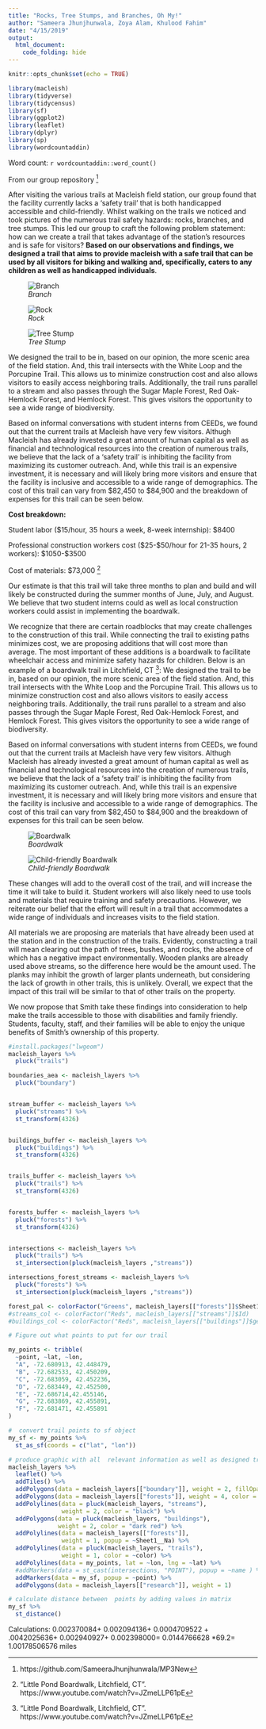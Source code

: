 ```yaml
---
title: "Rocks, Tree Stumps, and Branches, Oh My!"
author: "Sameera Jhunjhunwala, Zoya Alam, Khulood Fahim"
date: "4/15/2019"
output: 
  html_document:
    code_folding: hide
---
```


```r
knitr::opts_chunk$set(echo = TRUE)
```


```r
library(macleish)
library(tidyverse)
library(tidycensus)
library(sf)
library(ggplot2)
library(leaflet)
library(dplyr)
library(sp)
library(wordcountaddin)
```

Word count: `r wordcountaddin::word_count()`

From our group repository [^1]

After visiting the various trails at Macleish field station, our group found that the facility currently lacks a ‘safety trail’ that is both handicapped accessible and child-friendly. Whilst walking on the trails we noticed and took pictures of the numerous trail safety hazards: rocks, branches, and tree stumps. This led our group to craft the following problem statement: how can we create a trail that takes advantage of the station's resources and is safe for visitors? **Based on our observations and findings, we designed a trail that aims to provide macleish with a safe trail that can be used by all visitors for biking and walking and, specifically, caters to any children as well as handicapped individuals**. 


![*Branch*](http://oi68.tinypic.com/wrchv4.jpg)


![*Rock*](http://oi66.tinypic.com/2ijb6d.jpg)

![*Tree Stump*](http://oi64.tinypic.com/21l4cg6.jpg)

We designed the trail to be in, based on our opinion, the more scenic area of the field station. And, this trail intersects with the White Loop and the Porcupine Trail. This allows us to  minimize construction cost and also allows visitors to easily access neighboring trails. Additionally, the  trail runs parallel to  a stream and also passes  through the Sugar Maple Forest, Red  Oak-Hemlock Forest, and Hemlock  Forest. This gives  visitors  the opportunity to see a wide  range of biodiversity. 

Based on informal conversations with student interns from CEEDs, we found out that the current trails at Macleish have very few visitors. Althugh Macleish has already invested a great amount of human capital as well as financial and technological resources into the creation of numerous trails, we believe that the lack of a 'safety trail' is inhibiting the facility from maximizing its customer outreach. And, while this trail is an expensive investment, it is necessary and  will likely bring more visitors and ensure that the facility is inclusive and accessible to a wide range of demographics. The cost of this trail can vary from $82,450  to $84,900 and the breakdown of expenses for this trail can  be seen below.

**Cost breakdown:**

Student labor ($15/hour, 35 hours a week, 8-week internship): $8400

Professional construction workers cost ($25-$50/hour for 21-35 hours, 2 workers): $1050-$3500

Cost of materials: $73,000 [^2]

Our estimate is that this trail will take three months to plan and build and will likely be constructed during the summer months of June, July, and August. We believe that two student interns could  as well as local construction workers could assist in implementing the boardwalk.

We recognize that there are certain roadblocks that may create challenges to the construction of this trail. While connecting the trail to existing paths minimizes cost, we are proposing additions that will cost more than average. The most important of these additions is a boardwalk to facilitate wheelchair access and minimize safety hazards for children. 
Below is an example of a boardwalk trail in Litchfield, CT  [^2]: We designed the trail to be in, based on our opinion, the more scenic area of the field station. And, this trail intersects with the White Loop and the Porcupine Trail. This allows us to  minimize construction cost and also allows visitors to easily access neighboring trails. Additionally, the  trail runs parallel to  a stream and also passes  through the Sugar Maple Forest, Red  Oak-Hemlock Forest, and Hemlock  Forest. This gives  visitors  the opportunity to see a wide  range of biodiversity. 

Based on informal conversations with student interns from CEEDs, we found out that the current trails at Macleish have very few visitors. Althugh Macleish has already invested a great amount of human capital as well as financial and technological resources into the creation of numerous trails, we believe that the lack of a 'safety trail' is inhibiting the facility from maximizing its customer outreach. And, while this trail is an expensive investment, it is necessary and  will likely bring more visitors and ensure that the facility is inclusive and accessible to a wide range of demographics. The cost of this trail can vary from $82,450  to $84,900 and the breakdown of expenses for this trail can  be seen below.


![*Boardwalk*](http://i63.tinypic.com/2v8oocz.png)

![*Child-friendly Boardwalk*](http://i67.tinypic.com/b3ubza.png)



These changes will add to the overall cost of the trail, and will increase the time it will take to build it. Student workers will also likely need to use tools and materials that require training and safety precautions. However, we reiterate our belief that the effort will result in a trail that accommodates a wide range of individuals and increases visits to the field station.

All materials we are proposing are materials that have already been used at the station and in the construction of the trails. Evidently, constructing a trail will mean clearing out the path of trees, bushes, and rocks, the absence of which has a negative impact environmentally. Wooden planks are already used above streams, so the difference here would be the amount used. The planks may inhibit the growth of larger plants underneath, but considering the lack of growth in other trails, this is unlikely. Overall, we expect that the impact of this trail will be similar to that of other trails on the property. 

We now propose that Smith take these findings into consideration to help make the trails accessible to those with disabilities and family friendly. Students, faculty, staff, and their families will be able to enjoy the unique benefits of Smith’s ownership of this property. 


```r
#install.packages("lwgeom")
macleish_layers %>% 
  pluck("trails")
```

```r
boundaries_aea <- macleish_layers %>% 
  pluck("boundary")


stream_buffer <- macleish_layers %>% 
  pluck("streams") %>%
  st_transform(4326)


buildings_buffer <- macleish_layers %>% 
  pluck("buildings") %>%
  st_transform(4326)


trails_buffer <- macleish_layers %>% 
  pluck("trails") %>%
  st_transform(4326)


forests_buffer <- macleish_layers %>% 
  pluck("forests") %>%
  st_transform(4326)


intersections <- macleish_layers %>%
  pluck("trails") %>%
  st_intersection(pluck(macleish_layers ,"streams"))

intersections_forest_streams <- macleish_layers %>%
  pluck("forests") %>%
  st_intersection(pluck(macleish_layers ,"streams"))

forest_pal <- colorFactor("Greens", macleish_layers[["forests"]]$Sheet1__Na)
#streams_col <- colorFactor("Reds", macleish_layers[["streams"]]$Id) 
#buildings_col <- colorFactor("Reds", macleish_layers[["buildings"]]$geometry)

# Figure out what points to put for our trail

my_points <- tribble(
  ~point, ~lat, ~lon,
  "A", -72.680913, 42.448479,
  "B", -72.682533, 42.450209,
  "C", -72.683059, 42.452236,
  "D", -72.683449, 42.452500,
  "E", -72.686714,42.455146,
  "G", -72.683869, 42.455891,
  "F", -72.681471, 42.455891
) 

#  convert trail points to sf object
my_sf <- my_points %>%
  st_as_sf(coords = c("lat", "lon"))

# produce graphic with all  relevant information as well as designed trail
macleish_layers %>%
  leaflet() %>%
  addTiles() %>%
  addPolygons(data = macleish_layers[["boundary"]], weight = 2, fillOpacity = 0.01) %>%
  addPolygons(data = macleish_layers[["forests"]], weight = 4, color = ~forest_pal, popup = ~Sheet1__Na) %>%
  addPolylines(data = pluck(macleish_layers, "streams"), 
               weight = 2, color = "black") %>% 
  addPolygons(data = pluck(macleish_layers, "buildings"), 
              weight = 2, color = "dark red") %>% 
  addPolylines(data = macleish_layers[["forests"]],
               weight = 1, popup = ~Sheet1__Na) %>% 
  addPolylines(data = pluck(macleish_layers, "trails"), 
               weight = 1, color = ~color) %>% 
  addPolylines(data = my_points, lat = ~lon, lng = ~lat) %>%  
  #addMarkers(data = st_cast(intersections, "POINT"), popup = ~name ) %>% 
  addMarkers(data = my_sf, popup = ~point) %>% 
  addPolygons(data = macleish_layers[["research"]], weight = 1)
```

```r
# calculate distance between  points by adding values in matrix
my_sf %>%
  st_distance()
```

Calculations:  0.002370084+ 0.002094136+ 0.0004709522 + .0042025636+
              0.002940927+ 0.002398000= 0.0144766628 *69.2= 1.00178506576 miles
              


[^1]: https://github.com/SameeraJhunjhunwala/MP3New
[^2]: "Little Pond Boardwalk, Litchfield, CT". https://www.youtube.com/watch?v=JZmeLLP61pE













